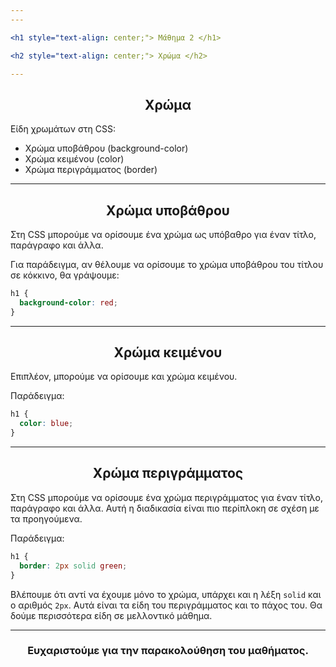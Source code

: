 ```yaml
---
---

<h1 style="text-align: center;"> Μάθημα 2 </h1>

<h2 style="text-align: center;"> Χρώμα </h2>

---
```


<h2 style="text-align: center;"> Χρώμα </h2>

Είδη χρωμάτων στη CSS:
* Χρώμα υποβάθρου (background-color)
* Χρώμα κειμένου (color)
* Χρώμα περιγράμματος (border)

---

<h2 style="text-align: center;"> Χρώμα υποβάθρου </h2>

Στη CSS μπορούμε να ορίσουμε ένα χρώμα ως υπόβαθρο για έναν τίτλο, παράγραφο και άλλα.

Για παράδειγμα, αν θέλουμε να ορίσουμε το χρώμα υποβάθρου του τίτλου σε κόκκινο, θα γράψουμε:

```css
h1 {
  background-color: red;
}
```

---

<h2 style="text-align: center;"> Χρώμα κειμένου </h2>

Επιπλέον, μπορούμε να ορίσουμε και χρώμα κειμένου.

Παράδειγμα:

```css
h1 {
  color: blue;
}
```

---

<h2 style="text-align: center;"> Χρώμα περιγράμματος </h2>

Στη CSS μπορούμε να ορίσουμε ένα χρώμα περιγράμματος για έναν τίτλο, παράγραφο και άλλα.
Αυτή η διαδικασία είναι πιο περίπλοκη σε σχέση με τα προηγούμενα.

Παράδειγμα:

```css
h1 {
  border: 2px solid green;
}
```

Βλέπουμε ότι αντί να έχουμε μόνο το χρώμα, υπάρχει και η λέξη `solid` και ο αριθμός `2px`.
Αυτά είναι τα είδη του περιγράμματος και το πάχος του.
Θα δούμε περισσότερα είδη σε μελλοντικό μάθημα.

---

<h3 style="text-align: center;"> Ευχαριστούμε για την παρακολούθηση του μαθήματος. </h3>